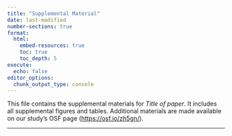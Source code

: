 ```yaml
---
title: "Supplemental Material"
date: last-modified
number-sections: true
format: 
  html: 
    embed-resources: true
    toc: true 
    toc_depth: 5
execute:
  echo: false
editor_options: 
  chunk_output_type: console
---
```


This file contains the supplemental materials for *Title of paper*. It includes all supplemental figures and tables. Additional materials are made available on our study's OSF page ([https://osf.io/zh5gn/](https://osf.io/zh5gn/)).   

-----
